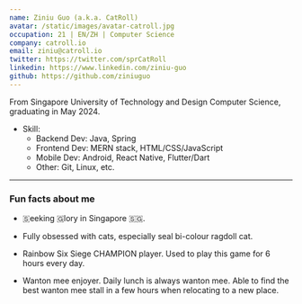 ```yaml
---
name: Ziniu Guo (a.k.a. CatRoll)
avatar: /static/images/avatar-catroll.jpg
occupation: 21 | EN/ZH | Computer Science
company: catroll.io
email: ziniu@catroll.io
twitter: https://twitter.com/sprCatRoll
linkedin: https://www.linkedin.com/ziniu-guo
github: https://github.com/ziniuguo
---
```


From Singapore University of Technology and Design Computer Science, graduating in May 2024.

- Skill:
  - Backend Dev: Java, Spring
  - Frontend Dev: MERN stack, HTML/CSS/JavaScript
  - Mobile Dev: Android, React Native, Flutter/Dart
  - Other: Git, Linux, etc.

---

### Fun facts about me

 - 🇸eeking 🇬lory in Singapore 🇸🇬.

 - Fully obsessed with cats, especially seal bi-colour ragdoll cat.

 - Rainbow Six Siege CHAMPION player. Used to play this game for 6 hours every day.

 - Wanton mee enjoyer. Daily lunch is always wanton mee. Able to find the best wanton mee stall in a few hours when relocating to a new place.
